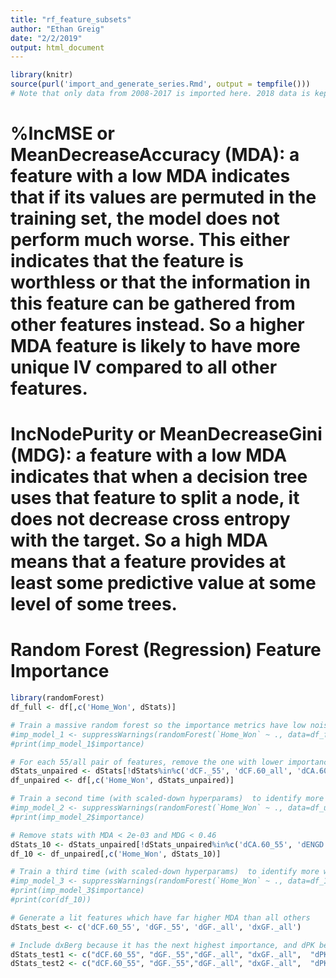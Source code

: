 ```yaml
---
title: "rf_feature_subsets"
author: "Ethan Greig"
date: "2/2/2019"
output: html_document
---
```


```r
library(knitr)
source(purl('import_and_generate_series.Rmd', output = tempfile()))
# Note that only data from 2008-2017 is imported here. 2018 data is kept as a holdout set
```

# %IncMSE or MeanDecreaseAccuracy (MDA): a feature with a low MDA indicates that if its values are permuted in the training set, the model does not perform much worse. This either indicates that the feature is worthless or that the information in this feature can be gathered from other features instead. So a higher MDA feature is likely to have more unique IV compared to all other features.

# IncNodePurity or MeanDecreaseGini (MDG): a feature with a low MDA indicates that when a decision tree uses that feature to split a node, it does not decrease cross entropy with the target. So a high MDA means that a feature provides at least some predictive value at some level of some trees.

# Random Forest (Regression) Feature Importance
```r
library(randomForest)
df_full <- df[,c('Home_Won', dStats)]

# Train a massive random forest so the importance metrics have low noise
#imp_model_1 <- suppressWarnings(randomForest(`Home_Won` ~ ., data=df_full, ntree=1000000, mtry=1, nodesize=64, importance=TRUE))
#print(imp_model_1$importance)

# For each 55/all pair of features, remove the one with lower importance if MDA < 0.35
dStats_unpaired <- dStats[!dStats%in%c('dCF._55', 'dCF.60_all', 'dCA.60_all', 'dGF.60_all', 'dGA.60_55', 'dxGF._55', 'dxGA.60_55', 'dxGF.60_55', 'dSh._55', 'dSv._55', 'dBerg')]
df_unpaired <- df[,c('Home_Won', dStats_unpaired)]
```

```r
# Train a second time (with scaled-down hyperparams)  to identify more weak features
#imp_model_2 <- suppressWarnings(randomForest(`Home_Won` ~ ., data=df_unpaired, ntree=1000000, mtry=1, nodesize=64, importance=TRUE))
#print(imp_model_2$importance)

# Remove stats with MDA < 2e-03 and MDG < 0.46
dStats_10 <- dStats_unpaired[!dStats_unpaired%in%c('dCA.60_55', 'dENGD', 'dxGF.60_all', 'dxGA.60_all', 'dSh._all', 'dSv._all', 'dHDCF._55', 'dTime_Led', 'dPP.', 'dW')]
df_10 <- df_unpaired[,c('Home_Won', dStats_10)]
```

```r
# Train a third time (with scaled-down hyperparams)  to identify more weak features
#imp_model_3 <- suppressWarnings(randomForest(`Home_Won` ~ ., data=df_10, ntree=1000000, mtry=1, nodesize=64, importance=TRUE))
#print(imp_model_3$importance)
#print(cor(df_10))

# Generate a lit features which have far higher MDA than all others
dStats_best <- c('dCF.60_55', 'dGF._55', 'dGF._all', 'dxGF._all')

# Include dxBerg because it has the next highest importance, and dPK because it is uncorrelated with all other important 
dStats_test1 <- c("dCF.60_55", "dGF._55","dGF._all", "dxGF._all",  "dPK.", "dxBerg")
dStats_test2 <- c("dCF.60_55", "dGF._55","dGF._all", "dxGF._all",  "dPK.")
```



